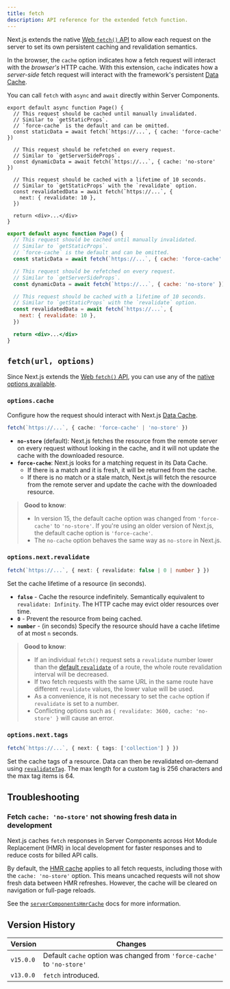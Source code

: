 ```yaml
---
title: fetch
description: API reference for the extended fetch function.
---
```


Next.js extends the native [Web `fetch()` API](https://developer.mozilla.org/docs/Web/API/Fetch_API) to allow each request on the server to set its own persistent caching and revalidation semantics.

In the browser, the `cache` option indicates how a fetch request will interact with the _browser's_ HTTP cache. With this extension, `cache` indicates how a _server-side_ fetch request will interact with the framework's persistent [Data Cache](/docs/app/building-your-application/caching#data-cache).

You can call `fetch` with `async` and `await` directly within Server Components.

```tsx filename="app/page.tsx" switcher
export default async function Page() {
  // This request should be cached until manually invalidated.
  // Similar to `getStaticProps`.
  // `force-cache` is the default and can be omitted.
  const staticData = await fetch(`https://...`, { cache: 'force-cache' })

  // This request should be refetched on every request.
  // Similar to `getServerSideProps`.
  const dynamicData = await fetch(`https://...`, { cache: 'no-store' })

  // This request should be cached with a lifetime of 10 seconds.
  // Similar to `getStaticProps` with the `revalidate` option.
  const revalidatedData = await fetch(`https://...`, {
    next: { revalidate: 10 },
  })

  return <div>...</div>
}
```

```jsx filename="app/page.js" switcher
export default async function Page() {
  // This request should be cached until manually invalidated.
  // Similar to `getStaticProps`.
  // `force-cache` is the default and can be omitted.
  const staticData = await fetch(`https://...`, { cache: 'force-cache' })

  // This request should be refetched on every request.
  // Similar to `getServerSideProps`.
  const dynamicData = await fetch(`https://...`, { cache: 'no-store' })

  // This request should be cached with a lifetime of 10 seconds.
  // Similar to `getStaticProps` with the `revalidate` option.
  const revalidatedData = await fetch(`https://...`, {
    next: { revalidate: 10 },
  })

  return <div>...</div>
}
```

## `fetch(url, options)`

Since Next.js extends the [Web `fetch()` API](https://developer.mozilla.org/docs/Web/API/Fetch_API), you can use any of the [native options available](https://developer.mozilla.org/docs/Web/API/fetch#parameters).

### `options.cache`

Configure how the request should interact with Next.js [Data Cache](/docs/app/building-your-application/caching#data-cache).

```ts
fetch(`https://...`, { cache: 'force-cache' | 'no-store' })
```

- **`no-store`** (default): Next.js fetches the resource from the remote server on every request without looking in the cache, and it will not update the cache with the downloaded resource.
- **`force-cache`**: Next.js looks for a matching request in its Data Cache.
  - If there is a match and it is fresh, it will be returned from the cache.
  - If there is no match or a stale match, Next.js will fetch the resource from the remote server and update the cache with the downloaded resource.

> **Good to know**:
>
> - In version 15, the default cache option was changed from `'force-cache'` to `'no-store'`. If you're using an older version of Next.js, the default cache option is `'force-cache'`.
> - The `no-cache` option behaves the same way as `no-store` in Next.js.

### `options.next.revalidate`

```ts
fetch(`https://...`, { next: { revalidate: false | 0 | number } })
```

Set the cache lifetime of a resource (in seconds).

- **`false`** - Cache the resource indefinitely. Semantically equivalent to `revalidate: Infinity`. The HTTP cache may evict older resources over time.
- **`0`** - Prevent the resource from being cached.
- **`number`** - (in seconds) Specify the resource should have a cache lifetime of at most `n` seconds.

> **Good to know**:
>
> - If an individual `fetch()` request sets a `revalidate` number lower than the [default `revalidate`](/docs/app/api-reference/file-conventions/route-segment-config#revalidate) of a route, the whole route revalidation interval will be decreased.
> - If two fetch requests with the same URL in the same route have different `revalidate` values, the lower value will be used.
> - As a convenience, it is not necessary to set the `cache` option if `revalidate` is set to a number.
> - Conflicting options such as `{ revalidate: 3600, cache: 'no-store' }` will cause an error.

### `options.next.tags`

```ts
fetch(`https://...`, { next: { tags: ['collection'] } })
```

Set the cache tags of a resource. Data can then be revalidated on-demand using [`revalidateTag`](https://nextjs.org/docs/app/api-reference/functions/revalidateTag). The max length for a custom tag is 256 characters and the max tag items is 64.

## Troubleshooting

### Fetch `cache: 'no-store'` not showing fresh data in development

Next.js caches `fetch` responses in Server Components across Hot Module Replacement (HMR) in local development for faster responses and to reduce costs for billed API calls.

By default, the [HMR cache](/docs/app/api-reference/next-config-js/servercomponentshmrcache) applies to all fetch requests, including those with the `cache: 'no-store'` option. This means uncached requests will not show fresh data between HMR refreshes. However, the cache will be cleared on navigation or full-page reloads.

See the [`serverComponentsHmrCache`](/docs/app/api-reference/next-config-js/servercomponentshmrcache) docs for more information.

## Version History

| Version   | Changes                                                                 |
| --------- | ----------------------------------------------------------------------- |
| `v15.0.0` | Default `cache` option was changed from `'force-cache'` to `'no-store'` |
| `v13.0.0` | `fetch` introduced.                                                     |
